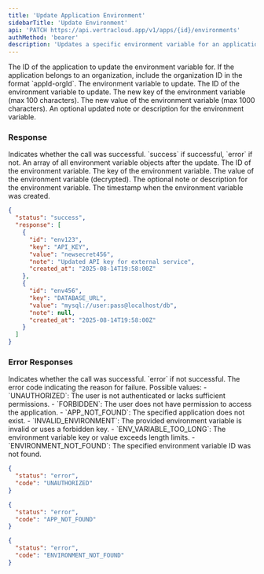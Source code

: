 ```yaml
---
title: 'Update Application Environment'
sidebarTitle: 'Update Environment'
api: 'PATCH https://api.vertracloud.app/v1/apps/{id}/environments'
authMethod: 'bearer'
description: 'Updates a specific environment variable for an application by its ID.'
---
```


<ParamField path="id" type="string" required>
  The ID of the application to update the environment variable for. If the application belongs to an organization, include the organization ID in the format `appId-orgId`.
</ParamField>

<ParamField body="environment" type="object" required>
  The environment variable to update.

  <Expandable title="Toggle object">

  <ParamField name="id" type="string" required>
    The ID of the environment variable to update.
  </ParamField>

  <ParamField name="key" type="string" required>
    The new key of the environment variable (max 100 characters).
  </ParamField>

  <ParamField name="value" type="string" required>
    The new value of the environment variable (max 1000 characters).
  </ParamField>

  <ParamField name="note" type="string">
    An optional updated note or description for the environment variable.
  </ParamField>

  </Expandable>
</ParamField>

### Response

<ResponseField name="status" type="string">
  Indicates whether the call was successful. `success` if successful, `error` if not.
</ResponseField>

<ResponseField name="response" type="array">
  An array of all environment variable objects after the update.

  <Expandable title="Toggle object">

  <ResponseField name="id" type="string">
    The ID of the environment variable.
  </ResponseField>

  <ResponseField name="key" type="string">
    The key of the environment variable.
  </ResponseField>

  <ResponseField name="value" type="string">
    The value of the environment variable (decrypted).
  </ResponseField>

  <ResponseField name="note" type="string | null">
    The optional note or description for the environment variable.
  </ResponseField>

  <ResponseField name="created_at" type="string" format="date-time">
    The timestamp when the environment variable was created.
  </ResponseField>

  </Expandable>
</ResponseField>

<ResponseExample>

```json Response
{
  "status": "success",
  "response": [
    {
      "id": "env123",
      "key": "API_KEY",
      "value": "newsecret456",
      "note": "Updated API key for external service",
      "created_at": "2025-08-14T19:58:00Z"
    },
    {
      "id": "env456",
      "key": "DATABASE_URL",
      "value": "mysql://user:pass@localhost/db",
      "note": null,
      "created_at": "2025-08-14T19:58:00Z"
    }
  ]
}
```

</ResponseExample>

### Error Responses

<ResponseField name="status" type="string">
  Indicates whether the call was successful. `error` if not successful.
</ResponseField>

<ResponseField name="code" type="string">
  The error code indicating the reason for failure. Possible values:
  - `UNAUTHORIZED`: The user is not authenticated or lacks sufficient permissions.
  - `FORBIDDEN`: The user does not have permission to access the application.
  - `APP_NOT_FOUND`: The specified application does not exist.
  - `INVALID_ENVIRONMENT`: The provided environment variable is invalid or uses a forbidden key.
  - `ENV_VARIABLE_TOO_LONG`: The environment variable key or value exceeds length limits.
  - `ENVIRONMENT_NOT_FOUND`: The specified environment variable ID was not found.
</ResponseField>

<ResponseExample>

```json Error Response (403)
{
  "status": "error",
  "code": "UNAUTHORIZED"
}
```

```json Error Response (404)
{
  "status": "error",
  "code": "APP_NOT_FOUND"
}
```

```json Error Response (404)
{
  "status": "error",
  "code": "ENVIRONMENT_NOT_FOUND"
}
```

</ResponseExample>